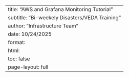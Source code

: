 ---
title: "AWS and Grafana Monitoring Tutorial"
subtitle: "Bi-weekely Disasters/VEDA Training"
author: "Infrastructure Team"
date: 10/24/2025
format:
  html:
    toc: false
    page-layout: full
---